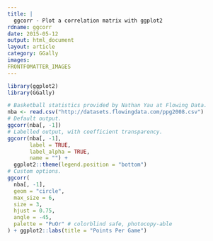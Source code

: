```yaml
---
title: |
  ggcorr - Plot a correlation matrix with ggplot2
rdname: ggcorr
date: 2015-05-12
output: html_document
layout: article
category: GGally
images:
FRONTFOMATTER_IMAGES
---
```


```r
library(ggplot2)
library(GGally)
```

```r
# Basketball statistics provided by Nathan Yau at Flowing Data.
nba <- read.csv("http://datasets.flowingdata.com/ppg2008.csv")
# Default output.
ggcorr(nba[, -1])
# Labelled output, with coefficient transparency.
ggcorr(nba[, -1],
       label = TRUE,
       label_alpha = TRUE,
       name = "") +
  ggplot2::theme(legend.position = "bottom")
# Custom options.
ggcorr(
  nba[, -1],
  geom = "circle",
  max_size = 6,
  size = 3,
  hjust = 0.75,
  angle = -45,
  palette = "PuOr" # colorblind safe, photocopy-able
) + ggplot2::labs(title = "Points Per Game")



```